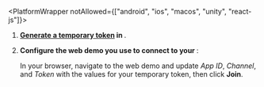 
<Poc3 />

<PlatformWrapper notAllowed={["android", "ios", "macos", "unity", "react-js"]}>
1. **[Generate a temporary token](../reference/manage-agora-account#generate-a-temporary-token) in <Vg k="CONSOLE" />**.

2. **Configure the web demo you use to connect to your <Vpl k="CLIENT"/>**:

    In your browser, navigate to the <Link target="_blank" to="{{Global.DEMO_BASIC_VIDEO_CALL_URL}}"><Vg
    k="COMPANY"/> web demo</Link> and update _App ID_, _Channel_, and _Token_ with the values for your temporary token, then click **Join**.

</PlatformWrapper>

<Web />
<ReactNative />
<Electron/>
<Flutter />
<Windows/>
<Unreal />

